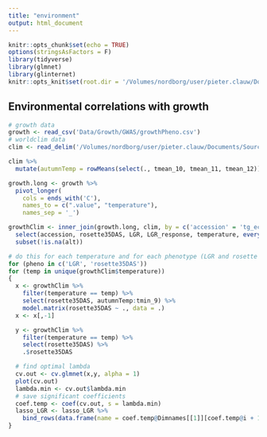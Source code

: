 ```yaml
---
title: "environment"
output: html_document
---
```


```r
knitr::opts_chunk$set(echo = TRUE)
options(stringsAsFactors = F)
library(tidyverse)
library(glmnet)
library(glinternet)
knitr::opts_knit$set(root.dir = '/Volumes/nordborg/user/pieter.clauw/Documents/Experiments/UltimateQandD/')
```

## Environmental correlations with growth


```r
# growth data
growth <- read_csv('Data/Growth/GWAS/growthPheno.csv')
# worldclim data
clim <- read_delim('/Volumes/nordborg/user/pieter.clauw/Documents/Source/Accessions/List_2029_latlon_env.txt', delim = '\t')
```

```r
clim %>%
  mutate(autumnTemp = rowMeans(select(., tmean_10, tmean_11, tmean_12)))

growth.long <- growth %>%
  pivot_longer(
    cols = ends_with('C'),
    names_to = c(".value", "temperature"),
    names_sep = '_')

growthClim <- inner_join(growth.long, clim, by = c('accession' = 'tg_ecotypeid')) %>%
  select(accession, rosette35DAS, LGR, LGR_response, temperature, everything()) %>%
  subset(!is.na(alt))
```



```r
# do this for each temperature and for each phenotype (LGR and rosette area)
for (pheno in c('LGR', 'rosette35DAS'))
for (temp in unique(growthClim$temperature))
{
  x <- growthClim %>%
    filter(temperature == temp) %>%
    select(rosette35DAS, autumnTemp:tmin_9) %>%
    model.matrix(rosette35DAS ~ ., data = .)
  x <- x[,-1]

  y <- growthClim %>%
    filter(temperature == temp) %>%
    select(rosette35DAS) %>%
    .$rosette35DAS

  # find optimal lambda
  cv.out <- cv.glmnet(x,y, alpha = 1)
  plot(cv.out)  
  lambda.min <- cv.out$lambda.min
  # save significant coefficients
  coef.temp <- coef(cv.out, s = lambda.min)
  lasso_LGR <- lasso_LGR %>%
    bind_rows(data.frame(name = coef.temp@Dimnames[[1]][coef.temp@i + 1], temperature = temp, coefficient = coef.temp@x))  
}


```


